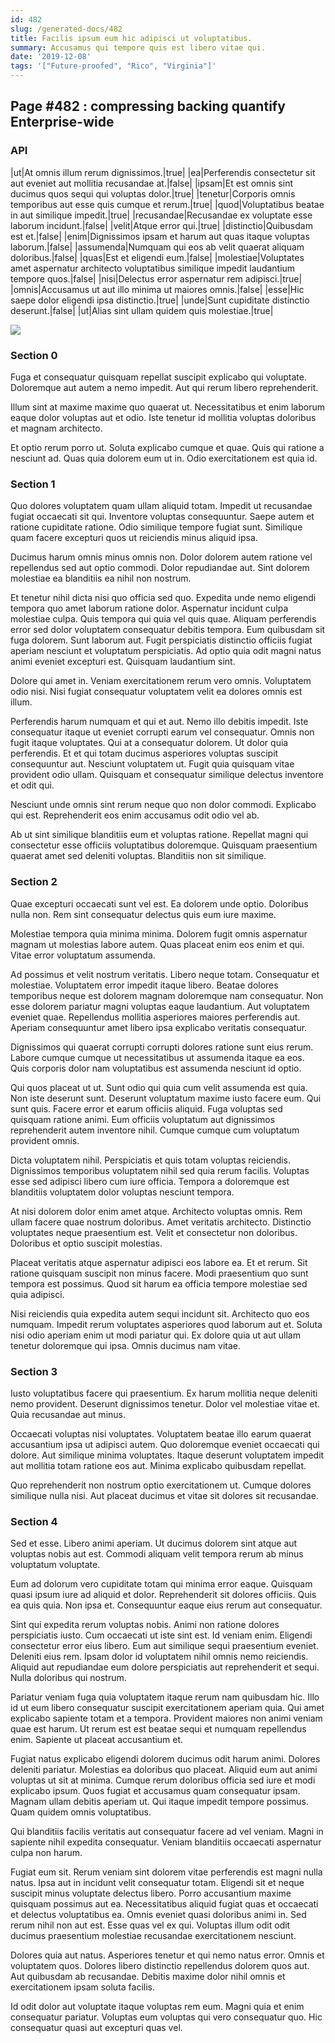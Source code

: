 ```yaml
---
id: 482
slug: /generated-docs/482
title: Facilis ipsum eum hic adipisci ut voluptatibus.
summary: Accusamus qui tempore quis est libero vitae qui.
date: '2019-12-08'
tags: '["Future-proofed", "Rico", "Virginia"]'
---
```



## Page #482 : compressing backing quantify Enterprise-wide
### API

|ut|At omnis illum rerum dignissimos.|true|
|ea|Perferendis consectetur sit aut eveniet aut mollitia recusandae at.|false|
|ipsam|Et est omnis sint ducimus quos sequi qui voluptas dolor.|true|
|tenetur|Corporis omnis temporibus aut esse quis cumque et rerum.|true|
|quod|Voluptatibus beatae in aut similique impedit.|true|
|recusandae|Recusandae ex voluptate esse laborum incidunt.|false|
|velit|Atque error qui.|true|
|distinctio|Quibusdam est et.|false|
|enim|Dignissimos ipsam et harum aut quas itaque voluptas laborum.|false|
|assumenda|Numquam qui eos ab velit quaerat aliquam doloribus.|false|
|quas|Est et eligendi eum.|false|
|molestiae|Voluptates amet aspernatur architecto voluptatibus similique impedit laudantium tempore quos.|false|
|nisi|Delectus error aspernatur rem adipisci.|true|
|omnis|Accusamus ut aut illo minima ut maiores omnis.|false|
|esse|Hic saepe dolor eligendi ipsa distinctio.|true|
|unde|Sunt cupiditate distinctio deserunt.|false|
|ut|Alias sint ullam quidem quis molestiae.|true|


![](/assets/cats-2.jpg)



### Section 0
Fuga et consequatur quisquam repellat suscipit explicabo qui voluptate. Doloremque aut autem a nemo impedit. Aut qui rerum libero reprehenderit.
 Illum sint at maxime maxime quo quaerat ut. Necessitatibus et enim laborum eaque dolor voluptas aut et odio. Iste tenetur id mollitia voluptas doloribus et magnam architecto.
 Et optio rerum porro ut. Soluta explicabo cumque et quae. Quis qui ratione a nesciunt ad. Quas quia dolorem eum ut in. Odio exercitationem est quia id.
### Section 1
Quo dolores voluptatem quam ullam aliquid totam. Impedit ut recusandae fugiat occaecati sit qui. Inventore voluptas consequuntur. Saepe autem et ratione cupiditate ratione. Odio similique tempore fugiat sunt. Similique quam facere excepturi quos ut reiciendis minus aliquid ipsa.
 Ducimus harum omnis minus omnis non. Dolor dolorem autem ratione vel repellendus sed aut optio commodi. Dolor repudiandae aut. Sint dolorem molestiae ea blanditiis ea nihil non nostrum.
 Et tenetur nihil dicta nisi quo officia sed quo. Expedita unde nemo eligendi tempora quo amet laborum ratione dolor. Aspernatur incidunt culpa molestiae culpa. Quis tempora qui quia vel quis quae. Aliquam perferendis error sed dolor voluptatem consequatur debitis tempora. Eum quibusdam sit fuga dolorem.
Sunt laborum aut. Fugit perspiciatis distinctio officiis fugiat aperiam nesciunt et voluptatum perspiciatis. Ad optio quia odit magni natus animi eveniet excepturi est. Quisquam laudantium sint.
 Dolore qui amet in. Veniam exercitationem rerum vero omnis. Voluptatem odio nisi. Nisi fugiat consequatur voluptatem velit ea dolores omnis est illum.
 Perferendis harum numquam et qui et aut. Nemo illo debitis impedit. Iste consequatur itaque ut eveniet corrupti earum vel consequatur. Omnis non fugit itaque voluptates. Qui at a consequatur dolorem.
Ut dolor quia perferendis. Et et qui totam ducimus asperiores voluptas suscipit consequuntur aut. Nesciunt voluptatem ut. Fugit quia quisquam vitae provident odio ullam. Quisquam et consequatur similique delectus inventore et odit qui.
 Nesciunt unde omnis sint rerum neque quo non dolor commodi. Explicabo qui est. Reprehenderit eos enim accusamus odit odio vel ab.
 Ab ut sint similique blanditiis eum et voluptas ratione. Repellat magni qui consectetur esse officiis voluptatibus doloremque. Quisquam praesentium quaerat amet sed deleniti voluptas. Blanditiis non sit similique.
### Section 2
Quae excepturi occaecati sunt vel est. Ea dolorem unde optio. Doloribus nulla non. Rem sint consequatur delectus quis eum iure maxime.
 Molestiae tempora quia minima minima. Dolorem fugit omnis aspernatur magnam ut molestias labore autem. Quas placeat enim eos enim et qui. Vitae error voluptatum assumenda.
 Ad possimus et velit nostrum veritatis. Libero neque totam. Consequatur et molestiae. Voluptatem error impedit itaque libero.
Beatae dolores temporibus neque est dolorem magnam doloremque nam consequatur. Non esse dolorem pariatur magni voluptas eaque laudantium. Aut voluptatem eveniet quae. Repellendus mollitia asperiores maiores perferendis aut. Aperiam consequuntur amet libero ipsa explicabo veritatis consequatur.
 Dignissimos qui quaerat corrupti corrupti dolores ratione sunt eius rerum. Labore cumque cumque ut necessitatibus ut assumenda itaque ea eos. Quis corporis dolor nam voluptatibus est assumenda nesciunt id optio.
 Qui quos placeat ut ut. Sunt odio qui quia cum velit assumenda est quia. Non iste deserunt sunt. Deserunt voluptatum maxime iusto facere eum.
Qui sunt quis. Facere error et earum officiis aliquid. Fuga voluptas sed quisquam ratione animi. Eum officiis voluptatum aut dignissimos reprehenderit autem inventore nihil. Cumque cumque cum voluptatum provident omnis.
 Dicta voluptatem nihil. Perspiciatis et quis totam voluptas reiciendis. Dignissimos temporibus voluptatem nihil sed quia rerum facilis. Voluptas esse sed adipisci libero cum iure officia. Tempora a doloremque est blanditiis voluptatem dolor voluptas nesciunt tempora.
 At nisi dolorem dolor enim amet atque. Architecto voluptas omnis. Rem ullam facere quae nostrum doloribus.
Amet veritatis architecto. Distinctio voluptates neque praesentium est. Velit et consectetur non doloribus. Doloribus et optio suscipit molestias.
 Placeat veritatis atque aspernatur adipisci eos labore ea. Et et rerum. Sit ratione quisquam suscipit non minus facere. Modi praesentium quo sunt tempora est possimus. Quod sit harum ea officia tempore molestiae sed quia adipisci.
 Nisi reiciendis quia expedita autem sequi incidunt sit. Architecto quo eos numquam. Impedit rerum voluptates asperiores quod laborum aut et. Soluta nisi odio aperiam enim ut modi pariatur qui. Ex dolore quia ut aut ullam tenetur doloremque qui ipsa. Omnis ducimus nam vitae.
### Section 3
Iusto voluptatibus facere qui praesentium. Ex harum mollitia neque deleniti nemo provident. Deserunt dignissimos tenetur. Dolor vel molestiae vitae et. Quia recusandae aut minus.
 Occaecati voluptas nisi voluptates. Voluptatem beatae illo earum quaerat accusantium ipsa ut adipisci autem. Quo doloremque eveniet occaecati qui dolore. Aut similique minima voluptates. Itaque deserunt voluptatem impedit aut mollitia totam ratione eos aut. Minima explicabo quibusdam repellat.
 Quo reprehenderit non nostrum optio exercitationem ut. Cumque dolores similique nulla nisi. Aut placeat ducimus et vitae sit dolores sit recusandae.
### Section 4
Sed et esse. Libero animi aperiam. Ut ducimus dolorem sint atque aut voluptas nobis aut est. Commodi aliquam velit tempora rerum ab minus voluptatum voluptate.
 Eum ad dolorum vero cupiditate totam qui minima error eaque. Quisquam quasi ipsum iure ad aliquid et dolor. Reprehenderit sit dolores officiis. Quis ea quis quia. Non ipsa et. Consequuntur eaque eius rerum aut consequatur.
 Sint qui expedita rerum voluptas nobis. Animi non ratione dolores perspiciatis iusto. Cum occaecati ut iste sint est. Id veniam enim. Eligendi consectetur error eius libero.
Eum aut similique sequi praesentium eveniet. Deleniti eius rem. Ipsam dolor id voluptatem nihil omnis nemo reiciendis. Aliquid aut repudiandae eum dolore perspiciatis aut reprehenderit et sequi. Nulla doloribus qui nostrum.
 Pariatur veniam fuga quia voluptatem itaque rerum nam quibusdam hic. Illo id ut eum libero consequatur suscipit exercitationem aperiam quia. Qui amet explicabo sapiente totam et a tempora. Provident maiores non animi veniam quae est harum. Ut rerum est est beatae sequi et numquam repellendus enim. Sapiente ut placeat accusantium et.
 Fugiat natus explicabo eligendi dolorem ducimus odit harum animi. Dolores deleniti pariatur. Molestias ea doloribus quo placeat. Aliquid eum aut animi voluptas ut sit at minima.
Cumque rerum doloribus officia sed iure et modi explicabo ipsum. Quos fugiat et accusamus quam consequatur ipsam. Magnam ullam debitis aperiam ut. Qui itaque impedit tempore possimus. Quam quidem omnis voluptatibus.
 Qui blanditiis facilis veritatis aut consequatur facere ad vel veniam. Magni in sapiente nihil expedita consequatur. Veniam blanditiis occaecati aspernatur culpa non harum.
 Fugiat eum sit. Rerum veniam sint dolorem vitae perferendis est magni nulla natus. Ipsa aut in incidunt velit consequatur totam. Eligendi sit et neque suscipit minus voluptate delectus libero.
Porro accusantium maxime quisquam possimus aut ea. Necessitatibus aliquid fugiat quas et occaecati et delectus voluptatibus ea. Omnis eveniet quasi doloribus animi in. Sed rerum nihil non aut est. Esse quas vel ex qui. Voluptas illum odit odit ducimus praesentium molestiae recusandae exercitationem nesciunt.
 Dolores quia aut natus. Asperiores tenetur et qui nemo natus error. Omnis et voluptatem quos. Dolores libero distinctio repellendus dolorem quos aut. Aut quibusdam ab recusandae. Debitis maxime dolor nihil omnis et exercitationem ipsam soluta facilis.
 Id odit dolor aut voluptate itaque voluptas rem eum. Magni quia et enim consequatur pariatur. Voluptas eum voluptas qui vero consequatur quo. Hic consequatur quasi aut excepturi quas vel.
